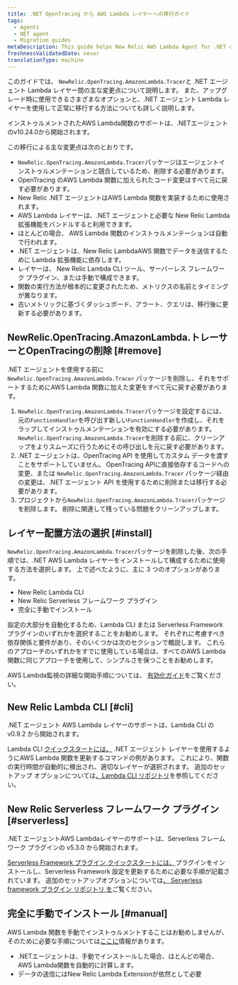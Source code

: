 ```yaml
---
title: .NET OpenTracing から AWS Lambda レイヤーへの移行ガイド
tags:
  - Agents
  - NET agent
  - Migration guides
metaDescription: This guide helps New Relic AWS Lambda Agent for .NET users migrate from NewRelic.OpenTracing.AmazonLambda.Tracer to AWS Lambda layers
freshnessValidatedDate: never
translationType: machine
---
```


このガイドでは、 `NewRelic.OpenTracing.AmazonLambda.Tracer`と .NET エージェント Lambda レイヤー間の主な変更点について説明します。 また、アップグレード時に使用できるさまざまなオプションと、.NET エージェント Lambda レイヤーを使用して正常に移行する方法についても詳しく説明します。

<Callout variant="important">
  インストゥルメントされたAWS Lambda関数のサポートは、.NETエージェントのv10.24.0から開始されます。
</Callout>

この移行による主な変更点は次のとおりです。

* `NewRelic.OpenTracing.AmazonLambda.Tracer`パッケージはエージェントインストゥルメンテーションと競合しているため、削除する必要があります。
* OpenTracing のAWS Lambda 関数に加えられたコード変更はすべて元に戻す必要があります。
* New Relic .NET エージェントはAWS Lambda 関数を実装するために使用されます。
* AWS Lambda レイヤーは、.NET エージェントと必要な New Relic Lambda 拡張機能をバンドルすると利用できます。
* ほとんどの場合、 AWS Lambda 関数のインストゥルメンテーションは自動で行われます。
* .NET エージェントは、New Relic LambdaAWS 関数でデータを送信するために Lambda 拡張機能に依存します。
* レイヤーは、 New Relic Lambda CLI ツール、サーバーレス フレームワーク プラグイン、または手動で構成できます。
* 関数の実行方法が根本的に変更されたため、メトリクスの名前とタイミングが異なります。
* 古いメトリックに基づくダッシュボード、アラート、クエリは、移行後に更新する必要があります。

## NewRelic.OpenTracing.AmazonLambda.トレーサーとOpenTracingの削除 [#remove]

.NET エージェントを使用する前に `NewRelic.OpenTracing.AmazonLambda.Tracer` パッケージを削除し、それをサポートするためにAWS Lambda 関数に加えた変更をすべて元に戻す必要があります。

1. `NewRelic.OpenTracing.AmazonLambda.Tracer`パッケージを設定するには、元の`FunctionHandler`を呼び出す新しい`FunctionHandler`を作成し、それをラップしてインストゥルメンテーションを有効にする必要があります。 `NewRelic.OpenTracing.AmazonLambda.Tracer`を削除する前に、クリーンアップをよりスムーズに行うためにその呼び出しを元に戻す必要があります。
2. .NET エージェントは、OpenTracing API を使用してカスタム データを渡すことをサポートしていません。 OpenTracing APIに直接依存するコードへの変更、または `NewRelic.OpenTracing.AmazonLambda.Tracer` パッケージ経由の変更は、.NET エージェント API を使用するために削除または移行する必要があります。
3. プロジェクトから`NewRelic.OpenTracing.AmazonLambda.Tracer`パッケージを削除します。 削除に関連して残っている問題をクリーンアップします。

## レイヤー配置方法の選択 [#install]

`NewRelic.OpenTracing.AmazonLambda.Tracer`パッケージを削除した後、次の手順では、.NET AWS Lambda レイヤーをインストールして構成するために使用する方法を選択します。 上で述べたように、主に 3 つのオプションがあります。

* New Relic Lambda CLI
* New Relic Serverless フレームワーク プラグイン
* 完全に手動でインストール

設定の大部分を自動化するため、Lambda CLI または Serverless Framework プラグインのいずれかを選択することをお勧めします。 それぞれに考慮すべき依存関係と要件があり、そのいくつかは次のセクションで概説します。 これらのアプローチのいずれかをすでに使用している場合は、すべてのAWS Lambda 関数に同じアプローチを使用して、シンプルさを保つことをお勧めします。

AWS Lambda監視の詳細な開始手順については、 [有効化ガイド](/docs/serverless-function-monitoring/aws-lambda-monitoring/enable-lambda-monitoring/enable-aws-lambda-monitoring/)をご覧ください。

## New Relic Lambda CLI [#cli]

<Callout variant="important">
  .NET エージェント AWS Lambda レイヤーのサポートは、Lambda CLI の v0.9.2 から開始されます。
</Callout>

Lambda CLI [クイックスタートには、](/docs/serverless-function-monitoring/aws-lambda-monitoring/enable-lambda-monitoring/instrument-your-own/) .NET エージェント レイヤーを使用するようにAWS Lambda 関数を更新するコマンドの例があります。 これにより、関数の実行時間が自動的に検出され、適切なレイヤーが選択されます。 追加のセットアップ オプションについては[、Lambda CLI リポジトリ](https://github.com/newrelic/newrelic-lambda-cli?tab=readme-ov-file#recommendations)を参照してください。

## New Relic Serverless フレームワーク プラグイン [#serverless]

<Callout variant="important">
  .NET エージェントAWS Lambdaレイヤーのサポートは、Serverless フレームワーク プラグインの v5.3.0 から開始されます。
</Callout>

[Serverless Framework プラグイン クイックスタートには、](/docs/serverless-function-monitoring/aws-lambda-monitoring/enable-lambda-monitoring/instrument-your-own/)プラグインをインストールし、Serverless Framework 設定を更新するために必要な手順が記載されています。 追加のセットアップオプションについては[、 Serverless framework プラグイン リポジトリ を](https://github.com/newrelic/serverless-newrelic-lambda-layers)ご覧ください。

## 完全に手動でインストール [#manual]

AWS Lambda 関数を手動でインストゥルメントすることはお勧めしませんが、そのために必要な手順については[ここに](/docs/serverless-function-monitoring/aws-lambda-monitoring/enable-lambda-monitoring/instrument-your-own/#console)情報があります。

* .NETエージェントは、手動でインストールした場合、ほとんどの場合、 AWS Lambda関数を自動的に計算します。
* データの送信にはNew Relic Lambda Extensionが依然として必要
